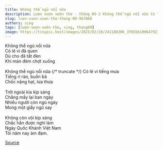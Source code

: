 ```yaml
---
title: Không thể ngủ nổi nữa
description: Lượn vượn vườn thơ - tháng 09-2 Không thể ngủ nổi nữa Có lẽ vì đã quen
slug: luon-vuon-vuon-tho-thang-09-967060
authors: sieg
tags: [lượn-vượn-vườn-thơ, sieg, thang09]
image: https://tinypic.host/images/2023/02/28/241188306_376556190647921_3017533497364167130_n.th.jpg
---
```


Không thể ngủ nổi nữa\
Có lẽ vì đã quen\
Dù cho đã tắt đèn\
Khi màn đêm chợt xuống\
\
Không thể ngủ nổi nữa
{/* truncate */}
Có lẽ vì tiếng mưa\
Tiếng rì rào, buồn bã\
Chốc nặng hạt, lưa thưa\
\
Trời ngoài kia kịp sáng\
Chẳng mấy lại ban ngày\
Nhiều người còn ngủ ngáy\
Mong một giấy ngủ say\
\
Không còn vội kịp sáng\
Chắc hẳn được nghỉ làm\
Ngày Quốc Khánh Việt Nam\
Tôi năm nay ảm đạm.

[Source](https://www.facebook.com/ape.poem/posts/pfbid0mcWR5Xo4vE3eNjtuYpgp7cKLk7Acck8bRmcjAVqFioNFP3gnqsbcbK33CBBsBnbcl)
